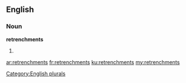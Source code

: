 ==English==

===Noun===
'''retrenchments'''

# {{plural of|[[retrenchment]]}}

[[Category:English plurals]]

[[ar:retrenchments]]
[[fr:retrenchments]]
[[ku:retrenchments]]
[[my:retrenchments]]